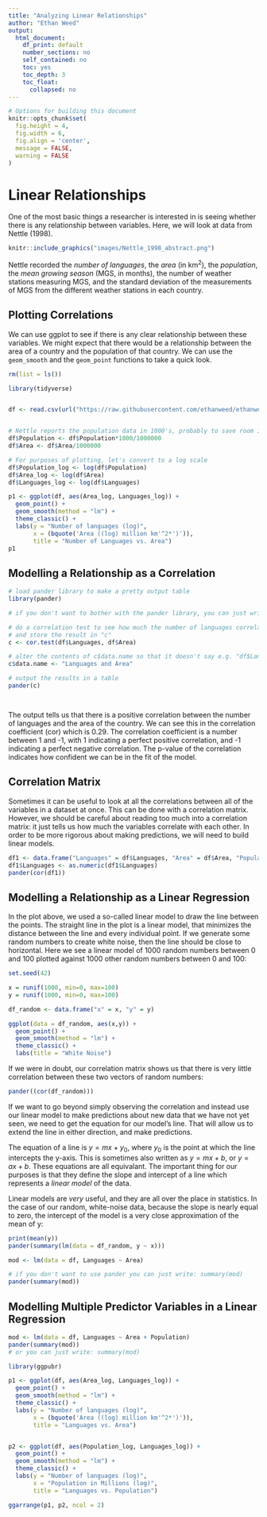 ```yaml
---
title: "Analyzing Linear Relationships"
author: "Ethan Weed"
output: 
  html_document:
    df_print: default
    number_sections: no
    self_contained: no
    toc: yes
    toc_depth: 3
    toc_float:
      collapsed: no
---
```


<!-- From https://stackoverflow.com/a/37839683/1297830 -->
<link rel="stylesheet" type="text/css" href="hideOutput.css">
<script src="hideOutput.js"></script>

```r
# Options for building this document
knitr::opts_chunk$set(
  fig.height = 4,
  fig.width = 6,
  fig.align = 'center',
  message = FALSE,
  warning = FALSE
)
```

# Linear Relationships


One of the most basic things a researcher is interested in is seeing whether there is any relationship between variables. Here, we will look at data from Nettle (1998).

```r
knitr::include_graphics("images/Nettle_1998_abstract.png")
```



Nettle recorded the *number of languages*, the *area* (in km<sup>2</sup>), the *population*, the *mean growing season* (MGS, in months), the number of weather stations measuring MGS, and the standard deviation of the measurements of MGS from the different weather stations in each country.

## Plotting Correlations
We can use ggplot to see if there is any clear relationship between these variables. We might expect that there would be a relationship between the area of a country and the population of that country. We can use the ``geom_smooth`` and the ``geom_point`` functions to take a quick look.



<div class="fold s">
```r
rm(list = ls())

library(tidyverse)


df <- read.csv(url("https://raw.githubusercontent.com/ethanweed/ethanweed.github.io/master/r-tutorials/data/nettle_1998.csv"), sep = ";")


# Nettle reports the population data in 1000's, probably to save room in the data table, but that is an unusual number to think about population in, so let's convert to millions. While we're at it, let's convert km2 to millions, so that the number doesn't appear in scientific notation on the x-axis
df$Population <- df$Population*1000/1000000
df$Area <- df$Area/1000000

# For purposes of plotting, let's convert to a log scale
df$Population_log <- log(df$Population)
df$Area_log <- log(df$Area)
df$Languages_log <- log(df$Languages)

p1 <- ggplot(df, aes(Area_log, Languages_log)) + 
  geom_point() +
  geom_smooth(method = "lm") +
  theme_classic() +
  labs(y = "Number of languages (log)",
       x = (bquote('Area ((log) million km'^2*')')),
       title = "Number of Languages vs. Area")
p1
```
</div>


## Modelling a Relationship as a Correlation

<div class="fold s">
```r
# load pander library to make a pretty output table
library(pander)

# if you don't want to bother with the pander library, you can just write "print(c)" or even just "(c)". Pander just makes the table output look nicer.

# do a correlation test to see how much the number of languages correlates with the area of the country
# and store the result in "c"
c <- cor.test(df$Languages, df$Area)

# alter the contents of c$data.name so that it doesn't say e.g. "df$Languages" in the output table
c$data.name <- "Languages and Area"

# output the results in a table
pander(c)




```
</div>

The output tells us that there is a positive correlation between the number of languages and the area of the country. We can see this in the correlation coefficient (cor) which is 0.29. The correlation coefficient is a number between 1 and -1, with 1 indicating a perfect positive correlation, and -1 indicating a perfect negative correlation. The p-value of the correlation indicates how confident we can be in the fit of the model.

## Correlation Matrix

Sometimes it can be useful to look at all the correlations between all of the variables in a dataset at once. This can be done with a correlation matrix. However, we should be careful about reading too much into a correlation matrix: it just tells us how much the variables correlate with each other. In order to be more rigorous about making predictions, we will need to build linear models.

<div class="fold s">
```r

df1 <- data.frame("Languages" = df$Languages, "Area" = df$Area, "Population" = df$Population, "MGS" = df$MGS)
df1$Languages <- as.numeric(df1$Languages)
pander(cor(df1))

```
</div>


## Modelling a Relationship as a Linear Regression

In the plot above, we used a so-called linear model to draw the line between the points. The straight line in the plot is a linear model, that minimizes the distance between the line and every individual point. If we generate some random numbers to create white noise, then the line should be close to horizontal. Here we see a linear model of 1000 random numbers between 0 and 100 plotted against 1000 other random numbers between 0 and 100:

<div class="fold s">
```r

set.seed(42)

x = runif(1000, min=0, max=100)
y = runif(1000, min=0, max=100)

df_random <- data.frame("x" = x, "y" = y)

ggplot(data = df_random, aes(x,y)) +
  geom_point() +
  geom_smooth(method = "lm") +
  theme_classic() +
  labs(title = "White Noise")

```
</div>

If we were in doubt, our correlation matrix shows us that there is very little correlation between these two vectors of random numbers:
```r
pander((cor(df_random)))
```


If we want to go beyond simply observing the correlation and instead use our linear model to make predictions about new data that we have not yet seen, we need to get the equation for our model's line. That will allow us to extend the line in either direction, and make predictions.

The equation of a line is $y=mx+y_0$, where $y_0$ is the point at which the line intercepts the y-axis. This is sometimes also written as $y=mx+b$, or $y=ax+b$. These equations are all equivalant. The important thing for our purposes is that they define the slope and intercept of a line which represents a *linear model* of the data.

Linear models are *very* useful, and they are all over the place in statistics. In the case of our random, white-noise data, because the slope is nearly equal to zero, the intercept of the model is a very close approximation of the mean of y:

```r
print(mean(y))
pander(summary(lm(data = df_random, y ~ x)))

```


```r
mod <- lm(data = df, Languages ~ Area)

# if you don't want to use pander you can just write: summary(mod)
pander(summary(mod))

```




## Modelling Multiple Predictor Variables in a Linear Regression

<div class="fold s">
```r
mod <- lm(data = df, Languages ~ Area + Population)
pander(summary(mod))
# or you can just write: summary(mod)

```
</div>

<div class="fold s">
```r

library(ggpubr)

p1 <- ggplot(df, aes(Area_log, Languages_log)) + 
  geom_point() +
  geom_smooth(method = "lm") +
  theme_classic() +
  labs(y = "Number of languages (log)",
       x = (bquote('Area ((log) million km'^2*')')),
       title = "Languages vs. Area")


p2 <- ggplot(df, aes(Population_log, Languages_log)) + 
  geom_point() +
  geom_smooth(method = "lm") +
  theme_classic() +
  labs(y = "Number of languages (log)",
       x = "Population in Millions (log)",
       title = "Languages vs. Population")

ggarrange(p1, p2, ncol = 2)

```
</div>

